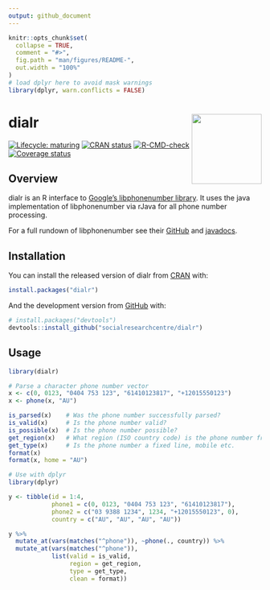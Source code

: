 ```yaml
---
output: github_document
---
```


<!-- README.md is generated from README.Rmd. Please edit that file -->

```r
knitr::opts_chunk$set(
  collapse = TRUE,
  comment = "#>",
  fig.path = "man/figures/README-",
  out.width = "100%"
)
# load dplyr here to avoid mask warnings
library(dplyr, warn.conflicts = FALSE)
```

# dialr <a href='https://socialresearchcentre.github.io/dialr'><img src='man/figures/logo.png' align="right" height="139" /></a>

<!-- badges: start -->
[![Lifecycle: maturing](https://img.shields.io/badge/lifecycle-maturing-blue.svg)](https://lifecycle.r-lib.org/articles/stages.html#maturing)
[![CRAN status](https://www.r-pkg.org/badges/version/dialr)](https://cran.r-project.org/package=dialr)
[![R-CMD-check](https://github.com/socialresearchcentre/dialr/workflows/R-CMD-check/badge.svg)](https://github.com/socialresearchcentre/dialr/actions)
[![Coverage status](https://codecov.io/gh/socialresearchcentre/dialr/branch/master/graph/badge.svg)](https://codecov.io/github/socialresearchcentre/dialr?branch=master)
<!-- badges: end -->

## Overview

dialr is an R interface to [Google's libphonenumber
library](https://github.com/google/libphonenumber). It uses the java
implementation of libphonenumber via rJava for all phone number processing.

For a full rundown of libphonenumber see their
[GitHub](https://github.com/google/libphonenumber) and
[javadocs](https://javadoc.io/doc/com.googlecode.libphonenumber/libphonenumber/).

## Installation

You can install the released version of dialr from
[CRAN](https://CRAN.R-project.org) with:

``` r
install.packages("dialr")
```

And the development version from [GitHub](https://github.com/) with:

``` r
# install.packages("devtools")
devtools::install_github("socialresearchcentre/dialr")
```

## Usage

```r
library(dialr)

# Parse a character phone number vector
x <- c(0, 0123, "0404 753 123", "61410123817", "+12015550123")
x <- phone(x, "AU")

is_parsed(x)    # Was the phone number successfully parsed?
is_valid(x)     # Is the phone number valid?
is_possible(x)  # Is the phone number possible?
get_region(x)   # What region (ISO country code) is the phone number from?
get_type(x)     # Is the phone number a fixed line, mobile etc.
format(x)
format(x, home = "AU")

# Use with dplyr
library(dplyr)

y <- tibble(id = 1:4,
            phone1 = c(0, 0123, "0404 753 123", "61410123817"),
            phone2 = c("03 9388 1234", 1234, "+12015550123", 0),
            country = c("AU", "AU", "AU", "AU"))

y %>%
  mutate_at(vars(matches("^phone")), ~phone(., country)) %>%
  mutate_at(vars(matches("^phone")),
            list(valid = is_valid,
                 region = get_region,
                 type = get_type,
                 clean = format))
```
